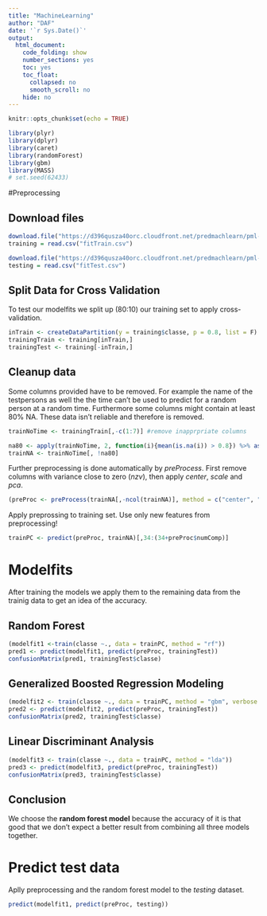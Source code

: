 ```yaml
---
title: "MachineLearning"
author: "DAF"
date: '`r Sys.Date()`'
output:
  html_document:
    code_folding: show
    number_sections: yes
    toc: yes
    toc_float:
      collapsed: no
      smooth_scroll: no
    hide: no
---
```


```r
knitr::opts_chunk$set(echo = TRUE)
```

```r
library(plyr)
library(dplyr)
library(caret)
library(randomForest)
library(gbm)
library(MASS)
# set.seed(62433)
```

#Preprocessing

## Download files
```r
download.file("https://d396qusza40orc.cloudfront.net/predmachlearn/pml-training.csv", "fitTrain.csv")
training = read.csv("fitTrain.csv")

download.file("https://d396qusza40orc.cloudfront.net/predmachlearn/pml-testing.csv", "fitTest.csv")
testing = read.csv("fitTest.csv")
```

## Split Data for Cross Validation
To test our modelfits we split up (80:10) our training set to apply cross-validation.
```r
inTrain <- createDataPartition(y = training$classe, p = 0.8, list = F)
trainingTrain <- training[inTrain,]
trainingTest <- training[-inTrain,]
```


## Cleanup data
Some columns provided have to be removed. For example the name of the testpersons as well the the time can't be used to predict for a random person at a random time. Furthermore some columns might contain at least 80% NA. These data isn't reliable and therefore is removed.
```r
trainNoTime <- trainingTrain[,-c(1:7)] #remove inapprpriate columns

na80 <- apply(trainNoTime, 2, function(i){mean(is.na(i)) > 0.8}) %>% as.vector() #find + remove > 80% NA
trainNA <- trainNoTime[, !na80]
```

Further preprocessing is done automatically by *preProcess*. First remove columns with variance close to zero (*nzv*), then apply *center*, *scale* and *pca*.
```r
(preProc <- preProcess(trainNA[,-ncol(trainNA)], method = c("center", "scale", "nzv", "pca"), thresh = 0.90))
```

Apply preprossing to training set. Use only new features from preprocessing!
```r
trainPC <- predict(preProc, trainNA)[,34:(34+preProc$numComp)]
```

# Modelfits
After training the models we apply them to  the remaining data from the trainig data to get an idea of the accuracy.

## Random Forest
```r

(modelfit1 <-train(classe ~., data = trainPC, method = "rf"))
pred1 <- predict(modelfit1, predict(preProc, trainingTest))
confusionMatrix(pred1, trainingTest$classe)
```

## Generalized Boosted Regression Modeling
```r

(modelfit2 <- train(classe ~., data = trainPC, method = "gbm", verbose = F))
pred2 <- predict(modelfit2, predict(preProc, trainingTest))
confusionMatrix(pred2, trainingTest$classe)
```

## Linear Discriminant Analysis
```r

(modelfit3 <- train(classe ~., data = trainPC, method = "lda"))
pred3 <- predict(modelfit3, predict(preProc, trainingTest))
confusionMatrix(pred3, trainingTest$classe)
```

## Conclusion
We choose the **random forest model** because the accuracy of it is that good that we don't expect a better result from combining all three models together.

# Predict test data
Aplly preprocessing and the random forest model to the *testing* dataset.
```r
predict(modelfit1, predict(preProc, testing))
```
